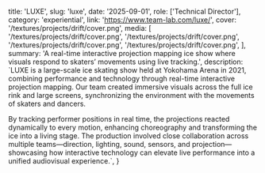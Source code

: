   title: 'LUXE',
  slug: 'luxe',
  date: '2025-09-01',
  role: ['Technical Director'],
  category: 'experiential',
  link: 'https://www.team-lab.com/luxe/',
  cover: '/textures/projects/drift/cover.png',
  media: [
    '/textures/projects/drift/cover.png',
    '/textures/projects/drift/cover.png',
    '/textures/projects/drift/cover.png',
    '/textures/projects/drift/cover.png',
  ],
  summary:
    'A real-time interactive projection mapping ice show where visuals respond to skaters’ movements using live tracking.',
  description: `LUXE is a large-scale ice skating show held at Yokohama Arena in 2021, combining performance and technology through real-time interactive projection mapping. Our team created immersive visuals across the full ice rink and large screens, synchronizing the environment with the movements of skaters and dancers.
  
  By tracking performer positions in real time, the projections reacted dynamically to every motion, enhancing choreography and transforming the ice into a living stage. The production involved close collaboration across multiple teams—direction, lighting, sound, sensors, and projection—showcasing how interactive technology can elevate live performance into a unified audiovisual experience.`,
}
